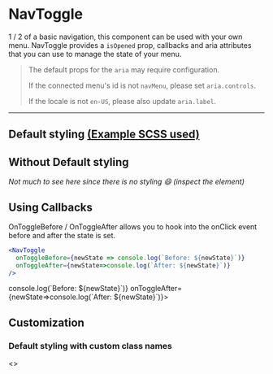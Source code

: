 
<Meta title="Components/Nav/Toggle" component={NavToggle} />

# NavToggle

1 / 2 of a basic navigation, this component can be used with your own menu. 
NavToggle provides a `isOpened` prop, callbacks and aria attributes that you can use to manage the state of your menu.

> The default props for the `aria` may require configuration. 
>
> If the connected menu's id is not `navMenu`, please set `aria.controls`. 
>
> If the locale is not `en-US`, please also update `aria.label`.

---

## Default styling [(Example SCSS used)](#base-scss-styling)

<Preview>
  <Story name="Default Styling">
    <NavToggle defaultStyling={true}/>
  </Story>
</Preview>

## Without Default styling

*Not much to see here since there is no styling 😄 (inspect the element)*

<Preview>
  <NavToggle/>
</Preview>

## Using Callbacks

OnToggleBefore / OnToggleAfter allows you to hook into the onClick event before and after the state is set.

```jsx
<NavToggle
  onToggleBefore={newState => console.log(`Before: ${newState}`)}
  onToggleAfter={newState=>console.log(`After: ${newState}`)}
/>
```

<Preview>
  <Story name="On Toggle - Before / After">
    <NavToggle 
      defaultStyling={true}
      onToggleBefore={newState=>console.log(`Before: ${newState}`)} 
      onToggleAfter={newState=>console.log(`After: ${newState}`)}>
    </NavToggle>
  </Story>
</Preview>

## Customization
 
### Default styling with custom class names

<Preview>
  <Story name="Default Styling - custom class names">
    <>
      <style dangerouslySetInnerHTML={{__html: `
        .custom-nav-toggle__icon {
            background-color: red;
        }
      `}} />
      <NavToggle 
        defaultStyling={true} 
        className={{
          toggle: "custom-nav-toggle",
          toggleIcon: "custom-nav-toggle__icon",
          toggleIconTop: "custom-nav-toggle__icon--left",
          toggleIconMiddle: "custom-nav-toggle__icon--middle",
          toggleIconBottom: "custom-nav-toggle__icon--right"}}
      />
    </>
  </Story>
</Preview>

### Custom "children"

Use your own component/ DOM elements which will be wrapped in a button.

Your component will be passed an `isOpened` prop or you can either use the callback hook to listen for state changes.
For simplicity, you can also use the `aria-hidden` attribute on the toggle button to manipulate the css.

> Keep in mind that if you pass HTML DOM elements as the children, you will not have access to the `isOpened` prop and will have to use the `aria-hidden` attribute to style the interaction

<Preview>
  <Story name="Custom toggle icon with DOM elements">
    <>
      <style dangerouslySetInnerHTML={{__html: `
        .nav-toggle__icon--custom {
          display: block;
          font-size: 1.5rem;
          line-height: 5px;
        }
        .nav__toggle[aria-expanded=true] .nav-toggle__icon--custom {
          color: red;
        }
      `}} />
      <NavToggle defaultStyling={true}>
        <span className="nav-toggle__icon--custom">－</span>
        <span className="nav-toggle__icon--custom">－</span>
        <span className="nav-toggle__icon--custom">－</span>
      </NavToggle>
    </>
  </Story>
</Preview>

## Props
<Props of={NavToggle} />

## Base SCSS Styling

<Source language="css" code={DefaultSCSS} format={false} dark={true}/>